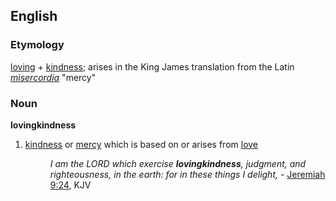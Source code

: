 == English ==
=== Etymology ===
[[loving]] + [[kindness]]; arises in the King James translation from the Latin ''[[misercordia]]'' "mercy"
=== Noun ===
'''lovingkindness'''
# [[kindness]] or [[mercy]] which is based on or arises from [[love]]
#: ''I am the LORD which exercise '''lovingkindness''', judgment, and righteousness, in the earth: for in these things I delight,'' - [http://wikisource.org/wiki/Bible%2C_English%2C_King_James%2C_Jeremiah#Chapter_9 Jeremiah 9:24], KJV